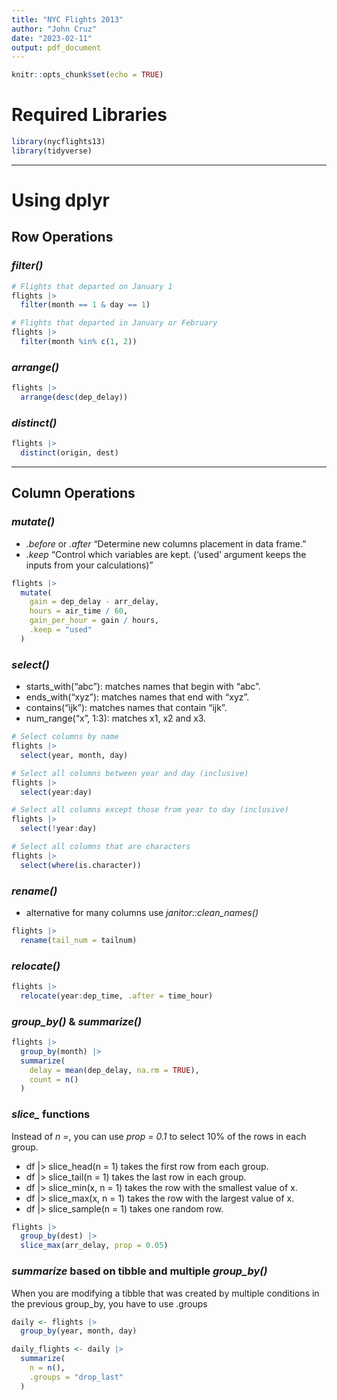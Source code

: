 ```yaml
---
title: "NYC Flights 2013"
author: "John Cruz"
date: "2023-02-11"
output: pdf_document
---
```


```r
knitr::opts_chunk$set(echo = TRUE)
```

# Required Libraries
``` r
library(nycflights13)
library(tidyverse)
```

---

# Using dplyr

## Row Operations

### *filter()*

```r

# Flights that departed on January 1
flights |> 
  filter(month == 1 & day == 1)

# Flights that departed in January or February
flights |> 
  filter(month %in% c(1, 2))
```

### *arrange()*
``` r
flights |> 
  arrange(desc(dep_delay))
```

### *distinct()*
``` r
flights |> 
  distinct(origin, dest)
```

---

## Column Operations

### *mutate()*
- *.before* or *.after* "Determine new columns placement in data frame."
- *.keep* "Control which variables are kept. ('used' argument keeps the inputs from your calculations)"

``` r
flights |> 
  mutate(
    gain = dep_delay - arr_delay,
    hours = air_time / 60,
    gain_per_hour = gain / hours,
    .keep = "used"
  )
```

### *select()*
- starts_with("abc"): matches names that begin with “abc”.
- ends_with("xyz"): matches names that end with “xyz”.
- contains("ijk"): matches names that contain “ijk”.
- num_range("x", 1:3): matches x1, x2 and x3.

``` r
# Select columns by name
flights |> 
  select(year, month, day)

# Select all columns between year and day (inclusive)
flights |> 
  select(year:day)

# Select all columns except those from year to day (inclusive)
flights |> 
  select(!year:day)

# Select all columns that are characters
flights |> 
  select(where(is.character))
```

### *rename()*
- alternative for many columns use *janitor::clean_names()*

``` r
flights |> 
  rename(tail_num = tailnum)
```

### *relocate()*

``` r
flights |> 
  relocate(year:dep_time, .after = time_hour)
```

### *group_by()* & *summarize()*

``` r
flights |> 
  group_by(month) |> 
  summarize(
    delay = mean(dep_delay, na.rm = TRUE),
    count = n()
  )
```

### *slice_* functions
Instead of *n =*, you can use *prop = 0.1* to select 10% of the rows in each group.

- df |> slice_head(n = 1) takes the first row from each group.
- df |> slice_tail(n = 1) takes the last row in each group.
- df |> slice_min(x, n = 1) takes the row with the smallest value of x.
- df |> slice_max(x, n = 1) takes the row with the largest value of x.
- df |> slice_sample(n = 1) takes one random row.

``` r
flights |> 
  group_by(dest) |> 
  slice_max(arr_delay, prop = 0.05)
```

### *summarize* based on tibble and multiple *group_by()*
When you are modifying a tibble that was created by multiple conditions in the previous group_by, you have to use .groups

``` r
daily <- flights |>  
  group_by(year, month, day)

daily_flights <- daily |> 
  summarize(
    n = n(),
    .groups = "drop_last"
  )
```




